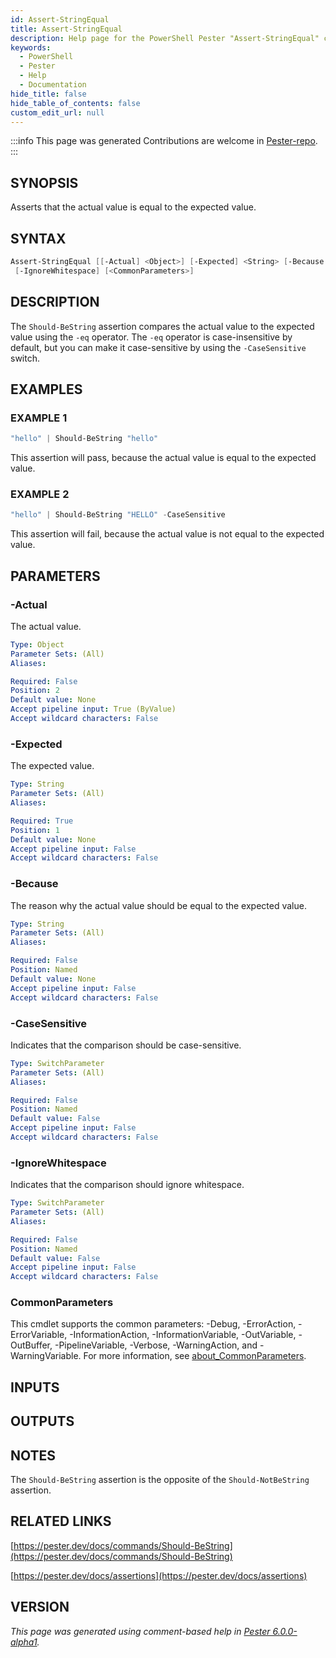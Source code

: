 ```yaml
---
id: Assert-StringEqual
title: Assert-StringEqual
description: Help page for the PowerShell Pester "Assert-StringEqual" command
keywords:
  - PowerShell
  - Pester
  - Help
  - Documentation
hide_title: false
hide_table_of_contents: false
custom_edit_url: null
---
```


:::info This page was generated
Contributions are welcome in [Pester-repo](https://github.com/pester/pester).
:::

## SYNOPSIS

Asserts that the actual value is equal to the expected value.

## SYNTAX

```powershell
Assert-StringEqual [[-Actual] <Object>] [-Expected] <String> [-Because <String>] [-CaseSensitive]
 [-IgnoreWhitespace] [<CommonParameters>]
```

## DESCRIPTION

The `Should-BeString` assertion compares the actual value to the expected value using the `-eq` operator.
The `-eq` operator is case-insensitive by default, but you can make it case-sensitive by using the `-CaseSensitive` switch.

## EXAMPLES

### EXAMPLE 1

```powershell
"hello" | Should-BeString "hello"
```

This assertion will pass, because the actual value is equal to the expected value.

### EXAMPLE 2

```powershell
"hello" | Should-BeString "HELLO" -CaseSensitive
```

This assertion will fail, because the actual value is not equal to the expected value.

## PARAMETERS

### -Actual

The actual value.

```yaml
Type: Object
Parameter Sets: (All)
Aliases:

Required: False
Position: 2
Default value: None
Accept pipeline input: True (ByValue)
Accept wildcard characters: False
```

### -Expected

The expected value.

```yaml
Type: String
Parameter Sets: (All)
Aliases:

Required: True
Position: 1
Default value: None
Accept pipeline input: False
Accept wildcard characters: False
```

### -Because

The reason why the actual value should be equal to the expected value.

```yaml
Type: String
Parameter Sets: (All)
Aliases:

Required: False
Position: Named
Default value: None
Accept pipeline input: False
Accept wildcard characters: False
```

### -CaseSensitive

Indicates that the comparison should be case-sensitive.

```yaml
Type: SwitchParameter
Parameter Sets: (All)
Aliases:

Required: False
Position: Named
Default value: False
Accept pipeline input: False
Accept wildcard characters: False
```

### -IgnoreWhitespace

Indicates that the comparison should ignore whitespace.

```yaml
Type: SwitchParameter
Parameter Sets: (All)
Aliases:

Required: False
Position: Named
Default value: False
Accept pipeline input: False
Accept wildcard characters: False
```

### CommonParameters

This cmdlet supports the common parameters: -Debug, -ErrorAction, -ErrorVariable, -InformationAction, -InformationVariable, -OutVariable, -OutBuffer, -PipelineVariable, -Verbose, -WarningAction, and -WarningVariable. For more information, see [about_CommonParameters](http://go.microsoft.com/fwlink/?LinkID=113216).

## INPUTS

## OUTPUTS

## NOTES

The `Should-BeString` assertion is the opposite of the `Should-NotBeString` assertion.

## RELATED LINKS

[https://pester.dev/docs/commands/Should-BeString](https://pester.dev/docs/commands/Should-BeString)

[https://pester.dev/docs/assertions](https://pester.dev/docs/assertions)

## VERSION

*This page was generated using comment-based help in [Pester 6.0.0-alpha1](https://github.com/pester/pester).*
